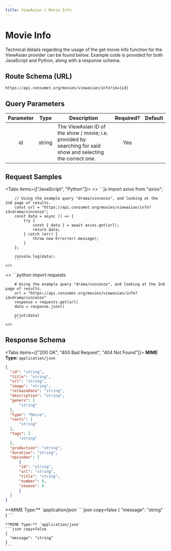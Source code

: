 ```yaml
---
title: ViewAsian | Movie Info
---
```



# Movie Info

Technical details regarding the usage of the get movie info function for the ViewAsian provider can be found below. Example code is provided for both JavaScript and Python, along with a response schema.

## Route Schema (URL)

```
https://api.consumet.org/movies/viewasian/info?id={id}
```

## Query Parameters

| Parameter |  Type  | Description                                                                                                   | Required? | Default |
| :-------: | :----: | ------------------------------------------------------------------------------------------------------------- | :-------: | :-----: |
|    id     | string | The ViewAsian ID of the show / movie; i.e. provided by searching for said show and selecting the correct one. |    Yes    |         |

## Request Samples

<Tabs items={["JavaScript", "Python"]}>
  <Tab>
    <>
        ```js
        import axios from "axios";

        // Using the example query "drama/vincenzo", and looking at the 2nd page of results.
        const url = "https://api.consumet.org/movies/viewasian/info?id=drama/vincenzo";
        const data = async () => {
            try {
                const { data } = await axios.get(url);
                return data;
            } catch (err) {
                throw new Error(err.message);
            }
        };

        console.log(data);
        ```
    </>

  </Tab>
  <Tab>
    <>
        ```python
        import requests

        # Using the example query "drama/vincenzo", and looking at the 2nd page of results.
        url = "https://api.consumet.org/movies/viewasian/info?id=drama/vincenzo"
        response = requests.get(url)
        data = response.json()

        print(data)
        ```
    </>

  </Tab>
</Tabs>

## Response Schema

<Tabs items={["200 OK", "400 Bad Request", "404 Not Found"]}>
  <Tab>
  **MIME Type:** `application/json`
  ```json copy=false
  {
    "id": "string",
    "title": "string",
    "url": "string",
    "image": "string",
    "releaseDate": "string",
    "description": "string",
    "geners": [
        "string"
    ],
    "type": "Movie",
    "casts": [
        "string"
    ],
    "tags": [
        "string"
    ],
    "production": "string",
    "duration": "string",
    "episodes": [
        {
        "id": "string",
        "url": "string",
        "title": "string",
        "number": 0,
        "season": 0
        }
    ]
  }
  ```
  </Tab>

  <Tab>
  **MIME Type:** `application/json`
  ```json copy=false
  {
    "message": "string"
  }
  ```
  </Tab>

  <Tab>

    **MIME Type:** `application/json`
    ```json copy=false
    {
      "message": "string"
    }
    ```

  </Tab>
</Tabs>
